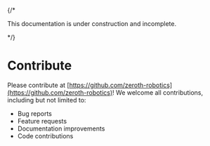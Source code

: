 {/* 

<Callout type="warning" emoji="⚠️">
This documentation is under construction and incomplete.
</Callout>

*/}


# Contribute

Please contribute at [https://github.com/zeroth-robotics](https://github.com/zeroth-robotics)! We welcome all contributions, including but not limited to:

- Bug reports
- Feature requests
- Documentation improvements
- Code contributions

